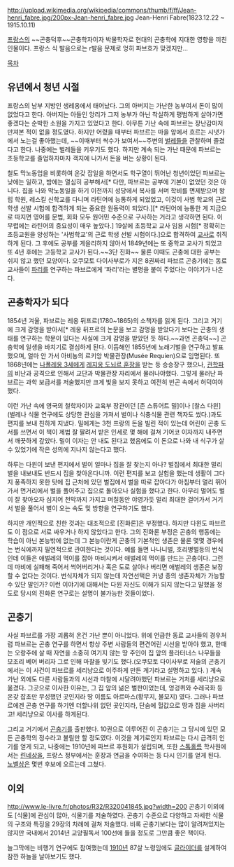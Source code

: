 http://upload.wikimedia.org/wikipedia/commons/thumb/f/ff/Jean-henri_fabre.jpg/200px-Jean-henri_fabre.jpg
Jean-Henri Fabre(1823.12.22 ~ 1915.10.11)

[[프랑스]]의 ~~곤충덕후~~곤충학자이자 박물학자로 현대의 곤충학에 지대한 영향을 끼친 인물이다. 
프랑스 식 발음으로는 r발음 문제로 엉히 파브흐가 맞겠지만... 

[[목차]]

== 유년에서 청년 시절 ==
프랑스의 남부 지방인 생레옹에서 태어났다. 그의 아버지는 가난한 농부여서 돈이 많이 없었다고 한다. 아버지는 아들인 앙리가 그저 농부가 아닌 착실하게 평범하게 살아가면 좋겠다는 순박한 소원을 가지고 있었다고 한다. 아무튼 가난 속에 파브르는 장난감마저 만져본 적이 없을 정도였다. 하지만 어렸을 때부터 파브르는 마을 앞에서 흐르는 시냇가에서 노는걸 좋아했는데, ~~이때부터 싹수가 보여서~~주변의 [[벌레]]들을 관찰하며 즐겼다고 한다. 나중에는 벌레들을 키우기도 했다. 하지만 계속 되는 가난 때문에 파브르는 초등학교를 졸업하자마자 객지에 나가서 돈을 버는 상황이 된다.

철도 막노동업을 비롯하여 온갖 잡일을 하면서도 학구열이 뛰어난 청년이었던 파브르는 낮에는 일하고, 밤에는 열심히 공부해서[* 다만, 파브르는 공부에 기본이 없었던 것은 아니다. 집을 나와 막노동일을 하기 이전까지 성당에서 복사를 서며 학비를 면제받으며 왕립 학원, 레스킬 신학교를 다니며 라틴어에 능통하게 되었었고, 이것이 사범 학교의 근로 학생 선발 시험에 합격하게 되는 중요한 원동력이 되었다.][* 라틴어에 능통한 게 지금으로 따지면 영어를 문법, 회화 모두 원어민 수준으로 구사하는 거라고 생각하면 된다. 이 무렵에는 라틴어의 중요성이 매우 높았다.] 19살에 초등학교 교사 임용 시험[* 정확히는 초등교원을 양성하는 '사범학교'의 근로 학생 선발 시험이다.]으로 합격하여 [[교사]]로 취직하게 된다. 그 후에도 공부를 게을리하지 않아서 1849년에는 또 중학교 교사가 되었고 또 4년 후에는 고등학교 교사가 된다.~~3단 진화~~ 물론 이때도 곤충에 대한 공부는 쉬지 않고 했던 모양이다. 오쿠모토 다이사부로가 지은 8권짜리 파브르 곤충기에는 동료 교사들이 [[파리]]를 연구하는 파브르에게 '파리'라는 별명을 붙여 주었다는 이야기가 나온다.

== 곤충학자가 되다 ==
1854년 겨울, 파브르는 레옹 뒤프르(1780~1865)의 소책자를 읽게 된다. 그리고 거기에 크게 감명을 받아서[* 레옹 뒤프르의 논문을 보고 감명을 받았다기 보다는 곤충의 생태를 연구하는 학문이 있다는 사실에 크게 감명을 받았던 듯 하다.~~과연 곤충덕~~] 곤충학에 일생을 바치기로 결심하게 된다. 이듬해인 1855년에 노래기벌을 연구하고 발표했으며, 얼마 안 가서 아비뇽의 르키앙 박물관장(Musée Requien)으로 임명된다. 또 1868년에는 [[나폴레옹 3세]]에게 [[레지옹 도뇌르 훈장]]을 받는 등 승승장구 했으나, [[관학파]]의 비난과 공격으로 인해서 교단과 박물관장 자리에서 물러나야했다. 그렇게 물러난 파브르는 과학 보급서를 저술했지만 크게 빛을 보지 못하고 여전히 빈곤 속에서 허덕여야했다.

이런 가난 속에 영국의 철학자이자 교육부 장관이던 [존 스튜어트 밀]이나 [찰스 다윈](벌레나 식물 연구에도 상당한 관심을 가져서 벌이나 식충식물 관련 책자도 썼다.)과도 편지를 보내 친하게 지냈다. 밀에게는 3천 프랑의 돈을 빌린 적이 있는데 어린이 곤충 도서를 쓰면서 이 책이 제법 잘 팔려서 받은 인세로 몇 해에 걸쳐 기어코 이자까지 내주면서 깨끗하게 갚았다. 밀이 이자는 안 내도 된다고 했음에도 이 돈으로 나와 내 식구가 살 수 있었기에 작은 성의에 지나지 않는다고 했다.

하루는 다윈이 보낸 편지에서 벌이 얼마나 집을 잘 찾는지 아나? 벌집에서 최대한 멀리 벌을 내보내도 반드시 집을 찾아온다니까. 이런 편지를 보고 실험을 했는데 생활이 그다지 풍족하지 못한 탓에 집 근처에 있던 벌집에서 벌을 따로 잡아다가  아침부터 멀리 뛰어가서 먼거리에서 벌을 풀어주고 집으로 돌아오나 실험을 했다고 한다. 아무리 멀어도 벌이 잘 찾아오자 심지어 천막까지 가지고 며칠동안 야영가듯 멀리 최대한 걸어가서 거기서 벌을 풀어서 벌이 오는 속도 및 방향을 연구하기도 했다.

하지만 개인적으로 친한 것과는 대조적으로 [진화론]은 부정했다. 하지만 다윈도 파브르도 이 점으로 서로 싸우거나 하지 않았다고 한다. 그의 진화론 부정은 곤충의 행동에는 학습이 아닌 본능밖에 없는데 그 본능이란게 곤충의 기본적인 생존은 물론 몇몇 경우에는 번식에까지 필연적으로 관여한다는 것이다. 예를 들면 나나니벌, 호리병벌등의 번식인데 이들은 애벌레의 먹이를 잡아 마비시켜서 애벌레의 먹이를 만드는 곤충이다. 그런데 마비에 실패해 죽어서 썩어버리거나 혹은 도로 살아나 버리면 애벌레의 생존은 보장할 수 없다는 것이다. 번식자체가 되지 않는데 자연선택은 커녕 종의 생존자체가 가능할 수 있단 말인가? 이런 이야기에 대해서는 다윈 자신도 이해가 되지 않는다고 말했을 정도로 당시의 진화론 연구로는 설명이 불가능한 것들이었다.

== 곤충기 ==
사실 파브르를 가장 괴롭혀 온건 가난 뿐이 아니었다. 위에 언급한 동료 교사들의 경우처럼 파브르는 곤충 연구를 하면서 항상 주변 사람들의 편견어린 시선을 받아야 했고, 한때는 오랑주에 살 때 자연을 소중히 여기지 않는 땅 주인이 집 앞의 플라터너스 나무들을 모조리 베어 버리자 그로 인해 마찰을 빚기도 했다.(오쿠모토 다이사부로 저술의 곤충기에서는 이 사건이 파브르를 세리냥으로 이주하게 만든 계기라고 설명하고 있다. ) 계속 가난 외에도 다른 사람들과의 시선과 마찰에 시달려야했던 파브르는 거처를 세리냥으로 옮겼다. 그곳으로 이사한 이유는, 그 집 앞의 넒은 벌판이었는데, 엉겅퀴와 수레국화 등 온갖 잡초만 무성했던 곳인지라 땅 이름도 아르마스(황무지, 불모지) 였다. 그러나 파브르에겐 곤충 연구를 하기엔 더할나위 없던 곳인지라, 단숨에 헐값으로 땅과 집을 사버리고! 세리냥으로 이사를 하게된다. 

그리고 거기에서 [[곤충기]]를 출판했다. 10권으로 이루어진 이 곤충기는 그 당시에 있던 모든 곤충학의 정수라고 불릴만 할 정도였다. 이것을 계기로인지 파브르는 다시 급격히 인기를 얻게 되고, 나중에는 1910년에 파브르 후원회가 설립되며, 또한 [[스톡홀름]] 학사원에서는 [[린네]]상을, 프랑스 정부에서는 훈장과 연금을 수여하는 등 다시 인기를 얻게 된다. [[노벨상]]은 몇번 후보에 오르는데 그쳤다.

== 이외 ==
http://www.le-livre.fr/photos/R32/R320041845.jpg?width=200 곤충기 이외에도 [식물]에 관심이 많아, 식물기를 저술하였다. 곤충기 수준으로 다양하고 자세한 식물의 구조와 특징을 29장의 차례에 걸쳐 저술했다. 비록 곤충기보다는 많이 알려져있지는 않지만 국내에서 2014년 교양필독서 100선에 들을 정도로 그만큼 좋은 책이다.

늘그막에는 비행기 연구에도 참여했는데 [[1910년]] 87살 노령임에도 [[글라이더]]를 설계하여 잠깐 하늘을 날아보기도 했다.
